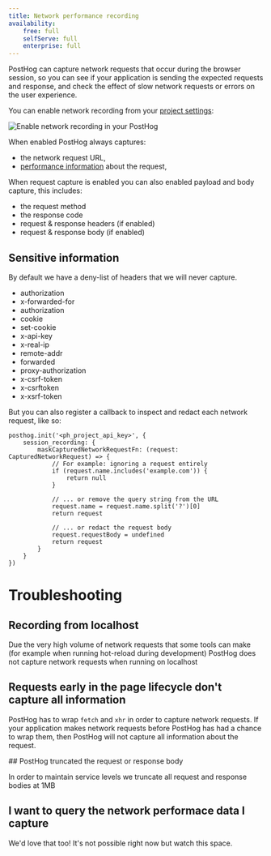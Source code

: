 ```yaml
---
title: Network performance recording
availability:
    free: full
    selfServe: full
    enterprise: full
---
```


PostHog can capture network requests that occur during the browser session, so you can see if your application is sending the expected requests and response, and check the effect of slow network requests or errors on the user experience.

You can enable network recording from your [project settings](https://app.posthog.com/project/settings):

![Enable network recording in your PostHog](../../images/docs/session-replay/enable-session-replay-in-project-settings.png)

When enabled PostHog always captures:

* the network request URL, 
* [performance information](https://developer.mozilla.org/en-US/docs/Web/API/PerformanceEntry) about the request,

When request capture is enabled you can also enabled payload and body capture, this includes:

* the request method
* the response code
* request & response headers (if enabled)
* request & response body (if enabled)

## Sensitive information

By default we have a deny-list of headers that we will never capture.

* authorization
* x-forwarded-for
* authorization
* cookie
* set-cookie
* x-api-key
* x-real-ip
* remote-addr
* forwarded
* proxy-authorization
* x-csrf-token
* x-csrftoken
* x-xsrf-token

But you can also register a callback to inspect and redact each network request, like so:

```js-web
posthog.init('<ph_project_api_key>', {
    session_recording: {
        maskCapturedNetworkRequestFn: (request: CapturedNetworkRequest) => {
            // For example: ignoring a request entirely
            if (request.name.includes('example.com')) {
                return null
            }

            // ... or remove the query string from the URL
            request.name = request.name.split('?')[0]
            return request

            // ... or redact the request body
            request.requestBody = undefined
            return request
        }
    }
})
```

# Troubleshooting

## Recording from localhost

Due the very high volume of network requests that some tools can make (for example when running hot-reload during development) PostHog does not capture network requests when running on localhost

## Requests early in the page lifecycle don't capture all information

PostHog has to wrap `fetch` and `xhr` in order to capture network requests. If your application makes network requests before PostHog has had a chance to wrap them, then PostHog will not capture all information about the request.

## PostHog truncated the request or response body

In order to maintain service levels we truncate all request and response bodies at 1MB

## I want to query the network performace data I capture

We'd love that too! It's not possible right now but watch this space.